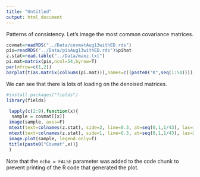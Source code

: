 ```yaml
---
title: "Untitled"
output: html_document
---
```

Patterns of consistency. Let's image the most common covariance matrices.
```r
covmat=readRDS("../Data/covmatAug13withED.rds")
pis=readRDS("../Data/pisAug13withED.rds")$pihat
z.stat=read.table("../Data/maxz.txt")
pi.mat=matrix(pis,ncol=54,byrow=T)
par(mfrow=c(1,2))
barplot(t(as.matrix(colSums(pi.mat))),names=c((paste0("K",seq(1:54)))),las=2,cex.names=0.5,main="PiHat")
```
We can see that there is lots of loading on the denoised matrices.

```r
#install.packages("fields")
library(fields)

 lapply(c(2:9),function(x){
  sample = covmat[[x]]
 image(sample, axes=F)
 mtext(text=colnames(z.stat), side=2, line=0.3, at=seq(0,1,1/43), las=1, cex=0.4)
 mtext(text=colnames(z.stat), side=1, line=0.3, at=seq(0,1,1/43), las=2, cex=0.4)
 image.plot(sample, legend.only=T)
 title(paste0("Covmat",x))}
 )

```



Note that the `echo = FALSE` parameter was added to the code chunk to prevent printing of the R code that generated the plot.
